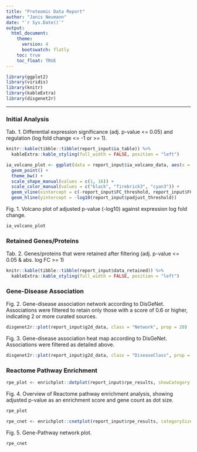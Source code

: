 ```yaml
---
title: "Proteomic Data Report"
author: "Janis Neumann"
date: "`r Sys.Date()`"
output: 
  html_document:
    theme:
      version: 4
      bootswatch: flatly
    toc: true
    toc_float: TRUE
---
```



```r
library(ggplot2)
library(viridis)
library(knitr)
library(kableExtra)
library(disgenet2r)
```

---

### Initial Analysis

Tab. 1. Differential expression significance (adj. p-value <= 0.05) and regulation (log fold change <= -1 or >= 1).

```r
knitr::kable(tibble::tibble(report_input$ia_table)) %>%
  kableExtra::kable_styling(full_width = FALSE, position = "left")
```

```r
ia_volcano_plot <- ggplot(data = report_input$ia_volcano_data, aes(x = logFC, y = -log10(adj.pValue), col = Regulation, shape = Significant)) +
  geom_point() +
  theme_bw() +
  scale_shape_manual(values = c(1, 16)) +
  scale_color_manual(values = c("black", "firebrick3", "cyan3")) +
  geom_vline(xintercept = c(-report_input$FC_threshold, report_input$FC_threshold)) +
  geom_hline(yintercept = -log10(report_input$padjust_threshold))
```

Fig. 1. Volcano plot of adjusted p-value (-log10) against expression log fold change.

```r
ia_volcano_plot
```


### Retained Genes/Proteins

Tab. 2. Genes/proteins that were retained after filtering (adj. p-value <= 0.05 & abs. log FC >= 1)

```r
knitr::kable(tibble::tibble(report_input$data_retained)) %>%
  kableExtra::kable_styling(full_width = FALSE, position = "left")
```


### Gene-Disease Association

Fig. 2. Gene-disease association network according to DisGeNet.
Associations were filtered to retain only those with a score of 0.6 or higher,
indicating 2 or more curated sources.

```r
disgenet2r::plot(report_input$g2d_data, class = "Network", prop = 20)
```

Fig. 3. Gene-disease association heat map according to DisGeNet.
Associations were filtered as detailed above.

```r
disgenet2r::plot(report_input$g2d_data, class = "DiseaseClass", prop = 3)
```


### Reactome Pathway Enrichment

```r
rpe_plot <- enrichplot::dotplot(report_input$rpe_results, showCategory = 30)
```

Fig. 4. Overview of Reactome pathway enrichment analysis, showing adjusted p-value as an enrichment score
and gene count as dot size.

```r
rpe_plot
```

```r
rpe_cnet <- enrichplot::cnetplot(report_input$rpe_results, categorySize = "pvalue")
```

Fig. 5. Gene-Pathway network plot.

```r
rpe_cnet
```
